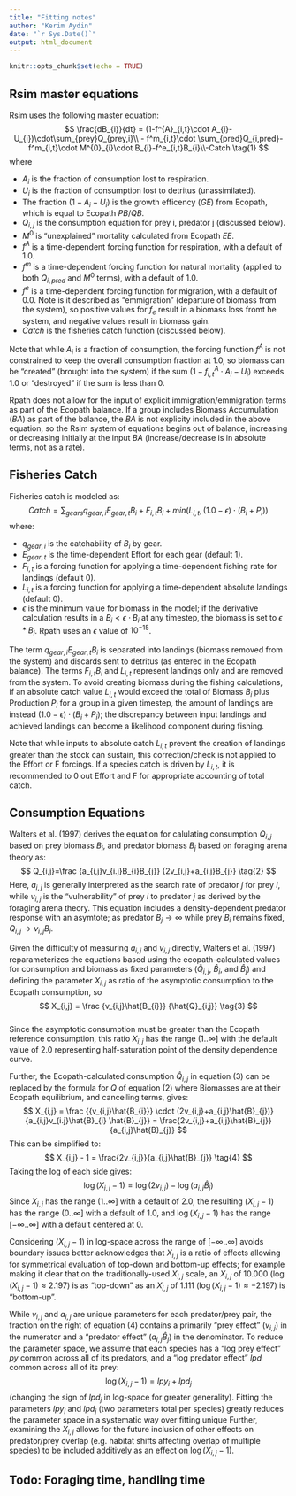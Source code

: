 ```yaml
---
title: "Fitting notes"
author: "Kerim Aydin"
date: "`r Sys.Date()`"
output: html_document
---
```


```r
knitr::opts_chunk$set(echo = TRUE)
```

## Rsim master equations

Rsim uses the following master equation:
$$
\frac{dB_{i}}{dt} = (1-f^{A}_{i,t}\cdot A_{i}-U_{i})\cdot\sum_{prey}Q_{prey,i}\\ - f^m_{i,t}\cdot \sum_{pred}Q_{i,pred}-f^m_{i,t}\cdot M^{0}_{i}\cdot B_{i}-f^e_{i,t}B_{i}\\-Catch
\tag{1}
$$
where

 * $A_i$ is the fraction of consumption lost to respiration. 
 * $U_i$ is the fraction of consumption lost to detritus (unassimilated).
 * The fraction $(1-A_i-U_i)$ is the growth efficency ($GE$) from Ecopath, which is equal to Ecopath $PB/QB$. 
 * $Q_{i,j}$ is the consumption equation for prey i, predator j (discussed below).
 * $M^0$ is "unexplained" mortality calculated from Ecopath $EE$.
 * $f^A$ is a time-dependent forcing function for respiration, with a default of 1.0.
 * $f^m$ is a time-dependent forcing function for natural mortality (applied to both $Q_{i,pred}$ and $M^0$ terms), with a default of 1.0.
 * $f^e$ is a time-dependent forcing function for migration, with a default of 0.0.  Note is it described as "emmigration" (departure of biomass from the system), so positive values for $f_e$ result in a biomass loss fromt he system, and negative values result in biomass gain.
 * $Catch$ is the fisheries catch function (discussed below).
 
 
Note that while $A_{i}$ is a fraction of consumption, the forcing function $f^A$ is not constrained to keep the overall consumption fraction at 1.0, so biomass can be "created" (brought into the system) if the sum  $(1-f^{A}_{i,t}\cdot A_{i}-U_{i})$ exceeds 1.0 or "destroyed" if the sum is less than 0.

Rpath does not allow for the input of explicit immigration/emmigration terms as part of the Ecopath balance.  If a group includes Biomass Accumulation ($BA$) as part of the balance, the $BA$ is not explicity included in the above equation, so the Rsim system of equations begins out of balance, increasing or decreasing initially at the input $BA$ (increase/decrease is in absolute terms, not as a rate).

## Fisheries Catch

Fisheries catch is modeled as:
$$
Catch = \sum_{gears}q_{gear,i} E_{gear,t} B_{i} + F_{i,t} B_{i} + min(L_{i,t},(1.0-\epsilon)\cdot (B_{i}+P_{i})) 
$$
where:

 * $q_{gear,i}$ is the catchability of $B_{i}$ by gear.
 * $E_{gear,t}$ is the time-dependent Effort for each gear (default 1).
 * $F_{i,t}$ is a forcing function for applying a time-dependent fishing rate for landings (default 0).
 * $L_{i,t}$ is a forcing function for applying a time-dependent absolute landings (default 0).
 * $\epsilon$ is the minimum value for biomass in the model; if the derivative calculation results in a $B_{i} < \epsilon \cdot B_{i}$ at any timestep, the biomass is set to $\epsilon * B_{i}$.  Rpath uses an $\epsilon$ value of $10^{-15}$. 

The term $q_{gear,i} E_{gear,t} B_{i}$ is separated into landings (biomass removed from the system) and discards sent to detritus (as entered in the Ecopath balance).  The terms $F_{i,t} B_{i}$ and $L_{i,t}$ represent landings only and are removed from the system. 
To avoid creating biomass during the fishing calculations, if an absolute catch value $L_{i,t}$ would exceed the total of Biomass $B_i$ plus Production $P_i$ for a group in a given timestep, the amount of landings are instead $(1.0-\epsilon)\cdot (B_{i}+P_{i})$; the discrepancy between input landings and achieved landings can become a likelihood component during fishing.

Note that while inputs to absolute catch $L_{i,t}$ prevent the creation of landings greater than the stock can sustain, this correction/check is not applied to the Effort or F forcings.  If a species catch is driven by $L_{i,t}$, it is recommended to 0 out Effort and F for appropriate accounting of total catch. 


## Consumption Equations
Walters et al. (1997) derives the equation for calulating consumption $Q_{i,j}$ based on prey biomass $B_i$, and predator biomass $B_j$ based on foraging arena theory as:
$$
Q_{i,j}=\frac {a_{i,j}v_{i.j}B_{i}B_{j}} {2v_{i,j}+a_{i,j}B_{j}} 
\tag{2}
$$
Here, $a_{i,j}$ is generally interpreted as the search rate of predator $j$ for prey $i$, while $v_{i,j}$ is the "vulnerability" of prey $i$ to predator $j$ as derived by the foraging arena theory.  This equation includes a density-dependent predator response with an asymtote; as predator $B_j \to \infty$ while prey $B_{i}$ remains fixed, $Q_{i,j} \to v_{i,j}B_{i}$. 

Given the difficulty of measuring $a_{i,j}$ and $v_{i,j}$ directly, Walters et al. (1997) reparameterizes the equations based using the ecopath-calculated values for consumption and biomass as fixed parameters ($\hat{Q}_{i,j}$, $\hat{B}_{i}$, and $\hat{B}_{j}$) and defining the parameter $X_{i,j}$ as ratio of the asymptotic consumption to the Ecopath consumption, so 
$$
X_{i,j} = \frac {v_{i,j}\hat{B_{i}}} {\hat{Q}_{i,j}} 
\tag{3}
$$  
Since the asymptotic consumption must be greater than the Ecopath reference consumption, this ratio $X_{i,j}$ has the range $(1..\infty]$ with the default value of 2.0 representing half-saturation point of the density dependence curve.

Further, the Ecopath-calculated consumption $\hat{Q}_{i,j}$ in equation (3) can be replaced by the formula for $Q$ of equation (2) where Biomasses are at their Ecopath equilibrium, and cancelling terms, gives:
$$
X_{i,j} = 
\frac {{v_{i,j}\hat{B_{i}}} \cdot (2v_{i,j}+a_{i,j}\hat{B}_{j})} {a_{i,j}v_{i.j}\hat{B}_{i} \hat{B}_{j}} = \frac{2v_{i,j}+a_{i,j}\hat{B}_{j}}{a_{i,j}\hat{B}_{j}}
$$ 
This can be simplified to:
$$
X_{i,j} - 1 = \frac{2v_{i,j}}{a_{i,j}\hat{B}_{j}}
\tag{4}
$$
Taking the log of each side gives:
$$
\log(X_{i,j} - 1) = \log(2v_{i,j}) - \log({a_{i,j}\hat{B}_{j}})
$$
Since  $X_{i,j}$ has the range $(1..\infty]$ with a default of 2.0, the resulting $(X_{i,j}-1)$ has the range $(0..\infty]$ with a default of 1.0, and $\log(X_{i,j}-1)$ has the range $[-\infty..\infty]$ with a default centered at 0. 

Considering $(X_{i,j}-1)$ in log-space across the range of $[-\infty..\infty]$ avoids boundary issues better acknowledges that $X_{i,j}$ is a ratio of effects allowing for symmetrical evaluation of top-down and bottom-up effects; for example making it clear that on the traditionally-used $X_{i,j}$ scale, an $X_{i,j}$ of $10.000$ $(\log(X_{i,j}-1) \approx 2.197)$ is as "top-down" as an $X_{i,j}$ of $1.111$ $(\log(X_{i,j}-1) \approx -2.197)$ is "bottom-up".  

While $v_{i,j}$ and $a_{i,j}$ are unique parameters for each predator/prey pair, the fraction on the right of equation (4) contains a primarily "prey effect" $(v_{i,j})$ in the numerator and a "predator effect" ($a_{i,j}\hat{B}_{j}$) in the denominator. To reduce the parameter space, we assume that each species has a "log prey effect" $py$ common across all of its predators, and a "log predator effect" $lpd$ common across all of its prey:
$$
\log(X_{i,j} - 1) = lpy_i + lpd_j
$$
(changing the sign of $lpd_j$ in log-space for greater generality).  Fitting the parameters $lpy_i$ and $lpd_j$ (two parameters total per species) greatly reduces the parameter space in a systematic way over fitting unique 
Further, examining the $X_{i,j}$ allows for the future inclusion of other effects on predator/prey overlap (e.g. habitat shifts affecting overlap of multiple species) to be included additively as an effect on $\log(X_{i,j} - 1)$.    

## Todo: Foraging time, handling time
